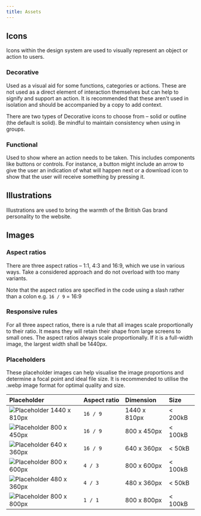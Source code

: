 ```yaml
---
title: Assets
---
```



## Icons

<div class="purpose">
Icons within the design system are used to visually represent an object or action to users.
</div>

### Decorative

Used as a visual aid for some functions, categories or actions. These are not used as a direct element of interaction themselves but can help to signify and support an action. It is recommended that these aren't used in isolation and should be accompanied by a copy to add context.

There are two types of Decorative icons to choose from – solid or outline (the default is solid). Be mindful to maintain consistency when using in groups.

### Functional

Used to show where an action needs to be taken. This includes components like buttons or controls. For instance, a button might include an arrow to give the user an indication of what will happen next or a download icon to show that the user will receive something by pressing it.

<BGIcons />

## Illustrations

Illustrations are used to bring the warmth of the British Gas brand personality to the website.

<BGIllustrations />

## Images

### Aspect ratios

There are three aspect ratios –  1:1, 4:3 and 16:9, which we use in various ways. Take a considered approach and do not overload with too many variants.

Note that the aspect ratios are specified in the code using a slash rather than a colon e.g. `16 / 9` = 16:9

### Responsive rules

For all three aspect ratios, there is a rule that all images scale proportionally to their ratio. It means they will retain their shape from large screens to small ones.
The aspect ratios always scale proportionally. If it is a full-width image, the largest width shall be 1440px.

### Placeholders

These placeholder images can help visualise the image proportions and determine a focal point and ideal file size. It is recommended to utilise the .webp image format for optimal quality and size.

| Placeholder | Aspect&nbsp;ratio | Dimension | Size |
| :--- | :--- | :--- | :--- |
| ![Placeholder 1440 x 810px](/placeholder-16x9-1440x810px.jpg) | `16 / 9` | 1440 x 810px | < 200kB |
| ![Placeholder 800 x 450px](/placeholder-16x9-800x450px.jpg) | `16 / 9` | 800 x 450px | < 100kB |
| ![Placeholder 640 x 360px](/placeholder-16x9-640x360px.jpg) | `16 / 9` | 640 x 360px | < 50kB |
| ![Placeholder 800 x 600px](/placeholder-4x3-800x600px.jpg) | `4 / 3`  | 800 x 600px  | < 100kB |
| ![Placeholder 480 x 360px](/placeholder-4x3-480x360px.jpg) | `4 / 3` | 480 x 360px |  < 50kB |
| ![Placeholder 800 x 800px](/placeholder-1x1-800x800px.jpg) | `1 / 1`  | 800 x 800px  | < 100kB |
